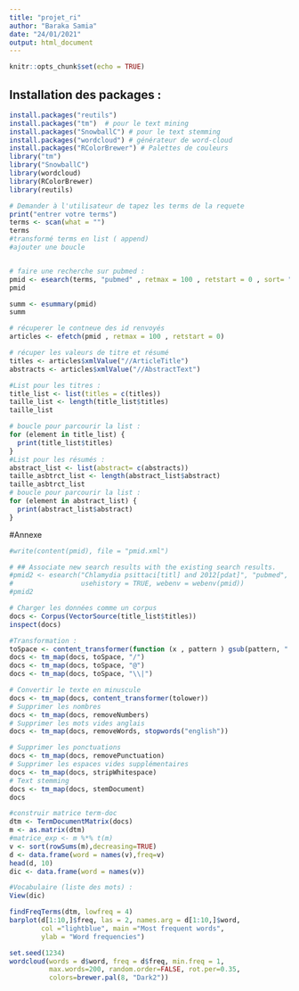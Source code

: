 ```yaml
---
title: "projet_ri"
author: "Baraka Samia"
date: "24/01/2021"
output: html_document
---
```


```r
knitr::opts_chunk$set(echo = TRUE)
```

## Installation des packages : 
```r
install.packages("reutils")
install.packages("tm")  # pour le text mining
install.packages("SnowballC") # pour le text stemming
install.packages("wordcloud") # générateur de word-cloud 
install.packages("RColorBrewer") # Palettes de couleurs
library("tm")
library("SnowballC")
library(wordcloud)
library(RColorBrewer)
library(reutils)
```


```r
# Demander à l'utilisateur de tapez les terms de la requete 
print("entrer votre terms")
terms <- scan(what = "")
terms
#transformé terms en list ( append) 
#ajouter une boucle 


# faire une recherche sur pubmed : 
pmid <- esearch(terms, "pubmed" , retmax = 100 , retstart = 0 , sort= "relevance",usehistory = TRUE )
pmid

summ <- esummary(pmid)
summ

# récuperer le contneue des id renvoyés 
articles <- efetch(pmid , retmax = 100 , retstart = 0)

# récuper les valeurs de titre et résumé 
titles <- articles$xmlValue("//ArticleTitle")
abstracts <- articles$xmlValue("//AbstractText")

#List pour les titres : 
title_list <- list(titles = c(titles))
taille_list <- length(title_list$titles)
taille_list

# boucle pour parcourir la list : 
for (element in title_list) {
  print(title_list$titles)
}
#List pour les résumés : 
abstract_list <- list(abstract= c(abstracts))
taille_asbtrct_list <- length(abstract_list$abstract)
taille_asbtrct_list
# boucle pour parcourir la list : 
for (element in abstract_list) {
  print(abstract_list$abstract)
}
```

#Annexe 
```r
#write(content(pmid), file = "pmid.xml")

# ## Associate new search results with the existing search results.
#pmid2 <- esearch("Chlamydia psittaci[titl] and 2012[pdat]", "pubmed",
#                 usehistory = TRUE, webenv = webenv(pmid))
#pmid2

```



```r
# Charger les données comme un corpus
docs <- Corpus(VectorSource(title_list$titles))
inspect(docs)
```


```r
#Transformation : 
toSpace <- content_transformer(function (x , pattern ) gsub(pattern, " ", x))
docs <- tm_map(docs, toSpace, "/")
docs <- tm_map(docs, toSpace, "@")
docs <- tm_map(docs, toSpace, "\\|")

```

```r
# Convertir le texte en minuscule
docs <- tm_map(docs, content_transformer(tolower))
# Supprimer les nombres
docs <- tm_map(docs, removeNumbers)
# Supprimer les mots vides anglais
docs <- tm_map(docs, removeWords, stopwords("english"))

# Supprimer les ponctuations
docs <- tm_map(docs, removePunctuation)
# Supprimer les espaces vides supplémentaires
docs <- tm_map(docs, stripWhitespace)
# Text stemming
docs <- tm_map(docs, stemDocument)
docs
```


```r
#construir matrice term-doc
dtm <- TermDocumentMatrix(docs)
m <- as.matrix(dtm)
#matrice_exp <- m %*% t(m) 
v <- sort(rowSums(m),decreasing=TRUE)
d <- data.frame(word = names(v),freq=v)
head(d, 10)
dic <- data.frame(word = names(v))

#Vocabulaire (liste des mots) : 
View(dic)
```

```r
findFreqTerms(dtm, lowfreq = 4)
barplot(d[1:10,]$freq, las = 2, names.arg = d[1:10,]$word,
        col ="lightblue", main ="Most frequent words",
        ylab = "Word frequencies")
```


```r
set.seed(1234)
wordcloud(words = d$word, freq = d$freq, min.freq = 1,
          max.words=200, random.order=FALSE, rot.per=0.35, 
          colors=brewer.pal(8, "Dark2"))
```


